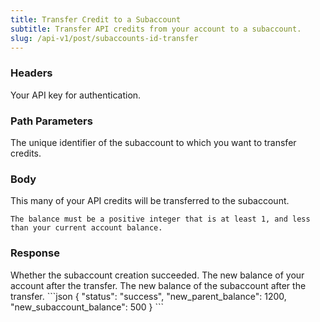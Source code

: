 ```yaml
---
title: Transfer Credit to a Subaccount
subtitle: Transfer API credits from your account to a subaccount.
slug: /api-v1/post/subaccounts-id-transfer
---
```



### Headers

<ParamField header="authorization" type="string" required>
  Your API key for authentication.
</ParamField>

### Path Parameters

<ParamField path="subaccount_id" type="string" required>
  The unique identifier of the subaccount to which you want to transfer credits.
</ParamField>

### Body

<ParamField body="amount" type="integer" required>
    This many of your API credits will be transferred to the subaccount.

    The balance must be a positive integer that is at least 1, and less than your current account balance.

</ParamField>

### Response

<ResponseField name="status" type="string">
  Whether the subaccount creation succeeded.
</ResponseField>

<ResponseField name="new_parent_balance" type="number">
  The new balance of your account after the transfer.
</ResponseField>

<ResponseField name="new_subaccount_balance" type="number">
  The new balance of the subaccount after the transfer.
</ResponseField>

<ResponseExample>
```json
{
    "status": "success",
    "new_parent_balance": 1200,
    "new_subaccount_balance": 500
}
```
</ResponseExample>
